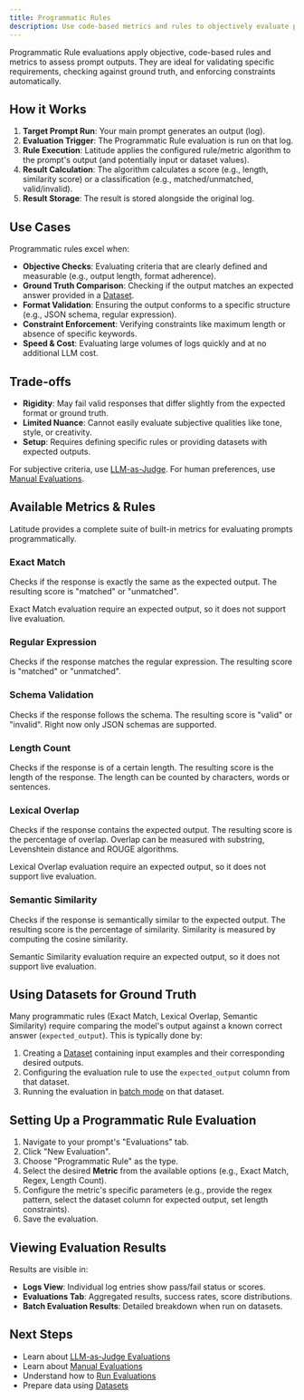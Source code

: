 ```yaml
---
title: Programmatic Rules
description: Use code-based metrics and rules to objectively evaluate prompt outputs.
---
```


Programmatic Rule evaluations apply objective, code-based rules and metrics to assess prompt outputs. They are ideal for validating specific requirements, checking against ground truth, and enforcing constraints automatically.

## How it Works

1.  **Target Prompt Run**: Your main prompt generates an output (log).
2.  **Evaluation Trigger**: The Programmatic Rule evaluation is run on that log.
3.  **Rule Execution**: Latitude applies the configured rule/metric algorithm to the prompt's output (and potentially input or dataset values).
4.  **Result Calculation**: The algorithm calculates a score (e.g., length, similarity score) or a classification (e.g., matched/unmatched, valid/invalid).
5.  **Result Storage**: The result is stored alongside the original log.

## Use Cases

Programmatic rules excel when:

- **Objective Checks**: Evaluating criteria that are clearly defined and measurable (e.g., output length, format adherence).
- **Ground Truth Comparison**: Checking if the output matches an expected answer provided in a [Dataset](/guides/datasets/overview).
- **Format Validation**: Ensuring the output conforms to a specific structure (e.g., JSON schema, regular expression).
- **Constraint Enforcement**: Verifying constraints like maximum length or absence of specific keywords.
- **Speed & Cost**: Evaluating large volumes of logs quickly and at no additional LLM cost.

## Trade-offs

- **Rigidity**: May fail valid responses that differ slightly from the expected format or ground truth.
- **Limited Nuance**: Cannot easily evaluate subjective qualities like tone, style, or creativity.
- **Setup**: Requires defining specific rules or providing datasets with expected outputs.

For subjective criteria, use [LLM-as-Judge](/guides/evaluations/llm_as_judge_evaluations). For human preferences, use [Manual Evaluations](/guides/evaluations/manual_evaluations).

## Available Metrics & Rules

Latitude provides a complete suite of built-in metrics for evaluating prompts programmatically.

### Exact Match

Checks if the response is exactly the same as the expected output. The resulting score is "matched" or "unmatched".

<Note>
  Exact Match evaluation require an expected output, so it does not support live
  evaluation.
</Note>

### Regular Expression

Checks if the response matches the regular expression. The resulting score is "matched" or "unmatched".

### Schema Validation

Checks if the response follows the schema. The resulting score is "valid" or "invalid". Right now only JSON schemas are supported.

### Length Count

Checks if the response is of a certain length. The resulting score is the length of the response. The length can be counted by characters, words or sentences.

### Lexical Overlap

Checks if the response contains the expected output. The resulting score is the percentage of overlap. Overlap can be measured with substring, Levenshtein distance and ROUGE algorithms.

<Note>
  Lexical Overlap evaluation require an expected output, so it does not support
  live evaluation.
</Note>

### Semantic Similarity

Checks if the response is semantically similar to the expected output. The resulting score is the percentage of similarity. Similarity is measured by computing the cosine similarity.

<Note>
  Semantic Similarity evaluation require an expected output, so it does not
  support live evaluation.
</Note>

## Using Datasets for Ground Truth

Many programmatic rules (Exact Match, Lexical Overlap, Semantic Similarity) require comparing the model's output against a known correct answer (`expected_output`). This is typically done by:

1.  Creating a [Dataset](/guides/datasets/overview) containing input examples and their corresponding desired outputs.
2.  Configuring the evaluation rule to use the `expected_output` column from that dataset.
3.  Running the evaluation in [batch mode](/guides/evaluations/running-evaluations#running-evaluations-in-batch-mode) on that dataset.

## Setting Up a Programmatic Rule Evaluation

1.  Navigate to your prompt's "Evaluations" tab.
2.  Click "New Evaluation".
3.  Choose "Programmatic Rule" as the type.
4.  Select the desired **Metric** from the available options (e.g., Exact Match, Regex, Length Count).
5.  Configure the metric's specific parameters (e.g., provide the regex pattern, select the dataset column for expected output, set length constraints).
6.  Save the evaluation.

## Viewing Evaluation Results

Results are visible in:

- **Logs View**: Individual log entries show pass/fail status or scores.
- **Evaluations Tab**: Aggregated results, success rates, score distributions.
- **Batch Evaluation Results**: Detailed breakdown when run on datasets.

## Next Steps

- Learn about [LLM-as-Judge Evaluations](/guides/evaluations/llm_as_judge_evaluations)
- Learn about [Manual Evaluations](/guides/evaluations/manual_evaluations)
- Understand how to [Run Evaluations](/guides/evaluations/running-evaluations)
- Prepare data using [Datasets](/guides/datasets/overview)
